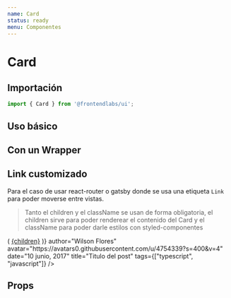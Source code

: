 ```yaml
---
name: Card
status: ready
menu: Componentes
---
```



# Card

## Importación

```js
import { Card } from '@frontendlabs/ui';
```

## Uso básico

<Playground>
  <Card
    url="/url"
    author="Wilson Flores"
    avatar="https://avatars0.githubusercontent.com/u/4754339?s=400&v=4"
    date="10 junio, 2017"
    title="Titulo del post"
    tags={["typescript", "javascript"]}
  />
</Playground>

## Con un Wrapper

<Playground>
  <CardWrapper>
    <Card
      url="/url"
      author="Wilson Flores"
      avatar="https://avatars0.githubusercontent.com/u/4754339?s=400&v=4"
      date="10 junio, 2017"
      title="Titulo del post"
      tags={["typescript", "javascript"]}
    />
    <Card
      url="/url"
      author="Wilson Flores"
      avatar="https://avatars0.githubusercontent.com/u/4754339?s=400&v=4"
      date="10 junio, 2017"
      title="Titulo del post"
      tags={["typescript", "javascript"]}
    />
  </CardWrapper>
</Playground>

## Link customizado

Para el caso de usar react-router o gatsby donde se usa una etiqueta `Link` para poder moverse entre vistas.

> Tanto el children y el className se usan de forma obligatoria, el children sirve para poder renderear el contenido del Card
> y el className para poder darle estilos con styled-componentes

<Playground>
  <Card
    renderLink={({ children, className }) => (
      <a href="/example" className={className}>{children}</a>
    )}
    author="Wilson Flores"
    avatar="https://avatars0.githubusercontent.com/u/4754339?s=400&v=4"
    date="10 junio, 2017"
    title="Titulo del post"
    tags={["typescript", "javascript"]}
  />
</Playground>

## Props

<Props of={Card} />